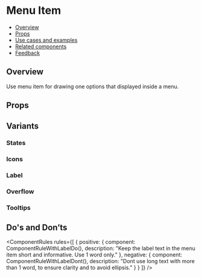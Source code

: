 
<Meta of={MenuItemStories} />

# Menu Item

- [Overview](#overview)
- [Props](#props)
- [Use cases and examples](#use-cases-and-examples)
- [Related components](#related-components)
- [Feedback](#feedback)

## Overview

Use menu item for drawing one options that displayed inside a menu.

<Canvas>
  <Story of={MenuItemStories.Overview} />
</Canvas>

## Props

<PropsTable />

## Variants

### States

<Canvas>
  <Story of={MenuItemStories.States} />
</Canvas>

### Icons

<Canvas>
  <Story of={MenuItemStories.Icons} />
</Canvas>

### Label

<Canvas>
  <Story of={MenuItemStories.Label} />
</Canvas>

### Overflow

<Canvas>
  <Story of={MenuItemStories.Overflow} />
</Canvas>

### Tooltips

<Canvas>
  <Story of={MenuItemStories.TooltipStory} />
</Canvas>

## Do's and Don’ts

<ComponentRules
  rules={[
    {
      positive: {
        component: ComponentRuleWithLabelDo(),
        description: "Keep the label text in the menu item short and informative. Use 1 word only."
      },
      negative: {
        component: ComponentRuleWithLabelDont(),
        description: "Dont use long text with more than 1 word, to ensure clarity and to avoid ellipsis."
      }
    }
  ]}
/>
